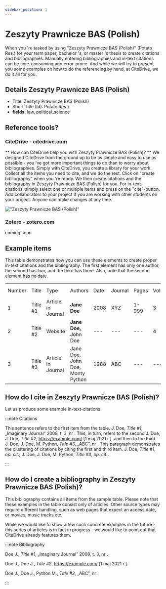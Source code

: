 ```yaml
---
sidebar_position: 1
---
```


# Zeszyty Prawnicze BAS (Polish)

When you 're tasked by using "Zeszyty Prawnicze BAS (Polish)" (Potato Res.) for your term paper, bachelor 's, or master 's thesis to create citations and bibliographies.
Manually entering bibliographies and in-text citations can be time-consuming and error-prone. And while we will try to present you some examples on how to do the referencing by hand, at CiteDrive, we do it all for you.

## Details  Zeszyty Prawnicze BAS (Polish)
* Title: Zeszyty Prawnicze BAS (Polish)
* Short Title (Id): Potato Res.)
* **fields:** law, political_science

## Reference tools?
### CiteDrive - citedrive.com
** How can CiteDrive help you with Zeszyty Prawnicze BAS (Polish)? **
We designed CiteDrive from the ground up to be as simple and easy to use as possible - you 've got more important things to do than to worry about bibliographies. Simply with CiteDrive, you create a library for your work. Collect all the items you need to cite, and we do the rest. Click on "create bibliography" when you 're ready. We then create citations and the bibliography in Zeszyty Prawnicze BAS (Polish) for you. For in-text-citations, simply select one or multiple items and press on the "cite"-button. Add collaborators to your project if you are working with other students on your project. Anyone can make changes at any time.


!["Zeszyty Prawnicze BAS (Polish)"](images/zeszyty-prawnicze-bas-polish.svg "Choose Zeszyty Prawnicze BAS (Polish) in the CiteDrive App")

### Zotero - zotero.com

coming soon

## Example items

This table demonstrates how you can use these elements to create proper in-text citations and the bibliography. The first element has only one author, the second has two, and the third has three. Also, note that the second element has no date.


<table>
  <tr>
   <td>Number
   </td>
   <td>Title
   </td>
   <td>Type
   </td>
   <td>Authors
   </td>
   <td>Date
   </td>
   <td>Journal
   </td>
   <td>Pages
   </td>
   <td>Volume
   </td>
   <td>Issue
   </td>
   <td>Access Date
   </td>
  </tr>
  <tr>
   <td>1
   </td>
   <td>Title #1
   </td>
   <td>Article in Journal
   </td>
   <td><strong>Jane Doe</strong>
   </td>
   <td>2008
   </td>
   <td>XYZ
   </td>
   <td>1-999
   </td>
   <td>3
   </td>
   <td>2
   </td>
   <td>--
   </td>
  </tr>
  <tr>
   <td>
2
   </td>
   <td>Title #2
   </td>
   <td>Website
   </td>
   <td><strong>Jane Doe, </strong>John Doe
   </td>
   <td>---
   </td>
   <td>---
   </td>
   <td>---
   </td>
   <td>4
   </td>
   <td>---
   </td>
   <td>2020-05-01
   </td>
  </tr>
  <tr>
   <td>3
   </td>
   <td>Title #3
   </td>
   <td>Article in Journal
   </td>
   <td>Jane Doe, John Doe, Monty Python
   </td>
   <td>1988
   </td>
   <td>ABC
   </td>
   <td>---
   </td>
   <td>---
   </td>
   <td>16
   </td>
   <td>---
   </td>
  </tr>
</table>



## How do I cite in  Zeszyty Prawnicze BAS (Polish)?

Let us produce some example in-text-citations:

:::note Citations


This sentence refers to the first item from the table. J. Doe, <i>Title #1</i>, „Imaginary Journal” 2008, t. 3, nr . This, in turn, refers to the second J. Doe, J. Doe, <i>Title #2</i>, https://example.com/ [1 maj 2021 r.].
and then to the third.  J. Doe, J. Doe, M. Python, <i>Title #3</i>, „ABC”, nr .
This paragraph demonstrates the clustering of citations by citing the first and third item. J. Doe, <i>Title #1</i>, <i>op. cit.</i>; J. Doe, J. Doe, M. Python, <i>Title #3</i>, <i>op. cit.</i>.

:::

## How do I create a bibliography in Zeszyty Prawnicze BAS (Polish)?

This bibliography contains all items from the sample table. Please note that these examples in the table consist only of articles. Other source types may require different handling, such as web pages that expect an access date, or movies, music tracks etc.

While we would like to show a few such concrete examples in the future - this series of articles is in fact in progress - we would like to point out that CiteDrive already features them.

:::note Bibliography

Doe J., <i>Title #1</i>, „Imaginary Journal” 2008, t. 3, nr .

Doe J., Doe J., <i>Title #2</i>, https://example.com/ [1 maj 2021 r.].

Doe J., Doe J., Python M., <i>Title #3</i>, „ABC”, nr .



:::


        